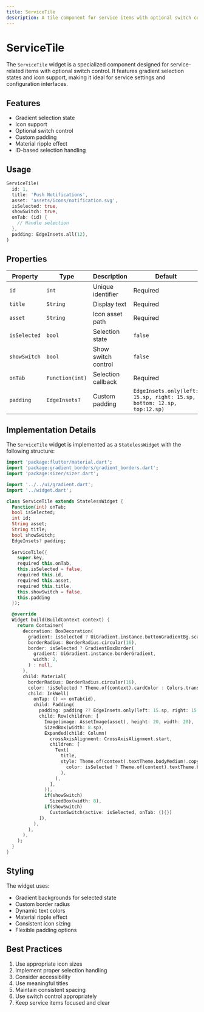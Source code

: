 ```yaml
---
title: ServiceTile
description: A tile component for service items with optional switch control
---
```



# ServiceTile

The `ServiceTile` widget is a specialized component designed for service-related items with optional switch control. It features gradient selection states and icon support, making it ideal for service settings and configuration interfaces.

## Features

- Gradient selection state
- Icon support
- Optional switch control
- Custom padding
- Material ripple effect
- ID-based selection handling

## Usage

```dart
ServiceTile(
  id: 1,
  title: 'Push Notifications',
  asset: 'assets/icons/notification.svg',
  isSelected: true,
  showSwitch: true,
  onTab: (id) {
    // Handle selection
  },
  padding: EdgeInsets.all(12),
)
```

## Properties

| Property | Type | Description | Default |
|----------|------|-------------|---------|
| `id` | `int` | Unique identifier | Required |
| `title` | `String` | Display text | Required |
| `asset` | `String` | Icon asset path | Required |
| `isSelected` | `bool` | Selection state | `false` |
| `showSwitch` | `bool` | Show switch control | `false` |
| `onTab` | `Function(int)` | Selection callback | Required |
| `padding` | `EdgeInsets?` | Custom padding | `EdgeInsets.only(left: 15.sp, right: 15.sp, bottom: 12.sp, top:12.sp)` |

## Implementation Details

The `ServiceTile` widget is implemented as a `StatelessWidget` with the following structure:

```dart
import 'package:flutter/material.dart';
import 'package:gradient_borders/gradient_borders.dart';
import 'package:sizer/sizer.dart';

import '../../ui/gradient.dart';
import '../widget.dart';

class ServiceTile extends StatelessWidget {
  Function(int) onTab;
  bool isSelected;
  int id;
  String asset;
  String title;
  bool showSwitch;
  EdgeInsets? padding;
  
  ServiceTile({
    super.key, 
    required this.onTab, 
    this.isSelected = false, 
    required this.id, 
    required this.asset,  
    required this.title, 
    this.showSwitch = false, 
    this.padding 
  });

  @override
  Widget build(BuildContext context) {
    return Container(
      decoration: BoxDecoration(
        gradient: isSelected ? UiGradient.instance.buttonGradientBg.scale(0.5) : null,
        borderRadius: BorderRadius.circular(16),
        border: isSelected ? GradientBoxBorder(
          gradient: UiGradient.instance.borderGradient,
          width: 2,
        ) : null,
      ),
      child: Material(
        borderRadius: BorderRadius.circular(16),
        color: !isSelected ? Theme.of(context).cardColor : Colors.transparent,
        child: InkWell(
          onTap: () => onTab(id),
          child: Padding(
            padding: padding ?? EdgeInsets.only(left: 15.sp, right: 15.sp, bottom: 12.sp, top:12.sp),
            child: Row(children: [
              Image(image: AssetImage(asset), height: 20, width: 20),
              SizedBox(width: 8.sp),
              Expanded(child: Column(
                crossAxisAlignment: CrossAxisAlignment.start,
                children: [
                  Text(
                    title,
                    style: Theme.of(context).textTheme.bodyMedium!.copyWith(
                      color: isSelected ? Theme.of(context).textTheme.bodyMedium!.color : Color(0xffA3A3A3)
                    ),
                  ),
                ],
              )),
              if(showSwitch)
                SizedBox(width: 8),
              if(showSwitch)
                CustomSwitch(active: isSelected, onTab: (){})
            ]),
          ),
        ),
      ),
    );
  }
}
```

## Styling

The widget uses:
- Gradient backgrounds for selected state
- Custom border radius
- Dynamic text colors
- Material ripple effect
- Consistent icon sizing
- Flexible padding options

## Best Practices

1. Use appropriate icon sizes
2. Implement proper selection handling
3. Consider accessibility
4. Use meaningful titles
5. Maintain consistent spacing
6. Use switch control appropriately
7. Keep service items focused and clear 